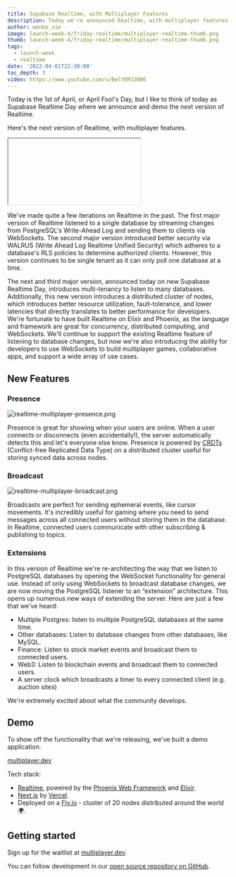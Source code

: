```yaml
---
title: Supabase Realtime, with Multiplayer Features
description: Today we're announced Realtime, with multiplayer features. Realtime enables broadcast, presence, and listening to database changes delivered over WebSockets.
author: wenbo_xie
image: launch-week-4/friday-realtime/multiplayer-realtime-thumb.png
thumb: launch-week-4/friday-realtime/multiplayer-realtime-thumb.png
tags:
  - launch-week
  - realtime
date: '2022-04-01T22:30:00'
toc_depth: 3
video: https://www.youtube.com/v/BelYEMJ2N00
---
```


Today is the 1st of April, or April Fool's Day, but I like to think of today as Supabase Realtime Day where we announce and demo the next version of Realtime.

Here's the next version of Realtime, with multiplayer features.

<div className="video-container">
  <iframe
    className="w-full video-with-border"

    src="https://www.youtube-nocookie.com/embed/BelYEMJ2N00"
    frameBorder="1"
    allow="accelerometer; autoplay; clipboard-write; encrypted-media; gyroscope; picture-in-picture"
    allowFullScreen

> </iframe>

</div>

We've made quite a few iterations on Realtime in the past. The first major version of Realtime listened to a single database by streaming changes from PostgreSQL's Write-Ahead Log and sending them to clients via WebSockets. The second major version introduced better security via WALRUS (Write Ahead Log Realtime Unified Security) which adheres to a database's RLS policies to determine authorized clients. However, this version continues to be single tenant as it can only poll one database at a time.

The next and third major version, announced today on new Supabase Realtime Day, introduces multi-tenancy to listen to many databases. Additionally, this new version introduces a distributed cluster of nodes, which introduces better resource utilization, fault-tolerance, and lower latencies that directly translates to better performance for developers. We're fortunate to have built Realtime on Elixir and Phoenix, as the language and framework are great for concurrency, distributed computing, and WebSockets. We'll continue to support the existing Realtime feature of listening to database changes, but now we're also introducing the ability for developers to use WebSockets to build multiplayer games, collaborative apps, and support a wide array of use cases.

## New Features

### Presence

![realtime-multiplayer-presence.png](/images/blog/launch-week-4/friday-realtime/realtime-multiplayer-presence.png)

Presence is great for showing when your users are online. When a user connects or disconnects (even accidentally!), the server automatically detects this and let's everyone else know.
Presence is powered by [CRDTs](https://crdt.tech/) (Conflict-free Replicated Data Type) on a distributed cluster useful for storing synced data across nodes.

### Broadcast

![realtime-multiplayer-broadcast.png](/images/blog/launch-week-4/friday-realtime/realtime-multiplayer-broadcast.png)

Broadcasts are perfect for sending ephemeral events, like cursor movements. It's incredibly useful for gaming where you need to send messages across all connected users without storing them in the database.
In Realtime, connected users communicate with other subscribing & publishing to topics.

### Extensions

In this version of Realtime we're re-architecting the way that we listen to PostgreSQL databases by opening the WebSocket functionality for general use.
Instead of only using WebSockets to broadcast database changes, we are now moving the PostgreSQL listener to an “extension” architecture. This opens up numerous new ways of extending the server.
Here are just a few that we've heard:

- Multiple Postgres: listen to multiple PostgreSQL databases at the same time.
- Other databases: Listen to database changes from other databases, like MySQL.
- Finance: Listen to stock market events and broadcast them to connected users.
- Web3: Listen to blockchain events and broadcast them to connected users.
- A server clock which broadcasts a timer to every connected client (e.g. auction sites)

We're extremely excited about what the community develops.

## Demo

To show off the functionality that we're releasing, we've built a demo application.

[multiplayer.dev](https://multiplayer.dev)

Tech stack:

- [Realtime](https://github.com/supabase/realtime), powered by the [Phoenix Web Framework](https://www.phoenixframework.org/) and [Elixir](https://elixir-lang.org/).
- [Next.js](https://nextjs.org/) by [Vercel](https://vercel.com).
- Deployed on a [Fly.io](https://fly.io) - cluster of 20 nodes distributed around the world 🌍.

## Getting started

Sign up for the waitlist at [multiplayer.dev](https://multiplayer.dev).

You can follow development in our [open source repository on GitHub](https://github.com/supabase/realtime/tree/develop).
